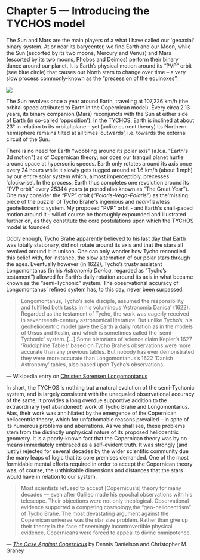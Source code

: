 Chapter 5 — Introducing the TYCHOS model
========================================

The Sun and Mars are the main players of a what I have called our 'geoaxial' binary system. At or near its barycenter, we find Earth and our Moon, while the Sun (escorted by its two moons, Mercury and Venus) and Mars (escorted by its two moons, Phobos and Deimos) perform their binary dance around our planet. It is Earth’s physical motion around its “PVP” orbit (see blue circle) that causes our North stars to change over time – a very slow process commonly-known as the “precession of the equinoxes”. 

![](https://www.tychos.info/book_imagery/018_GeoaxialBinarySystem_NEW_01.jpg)

The Sun revolves once a year around Earth, traveling at 107,226 km/h (the orbital speed attributed to Earth in the Copernican model). Every circa 2.13 years, its binary companion (Mars) reconjuncts with the Sun at either side of Earth (in so-called 'opposition'). In the TYCHOS, Earth is inclined at about 23° in relation to its orbital plane – yet (unlike current theory) its Northern hemisphere remains tilted at all times ‘outwards’, i.e. towards the external circuit of the Sun.

There is no need for Earth “wobbling around its polar axis” (a.k.a. "Earth's 3d motion") as of Copernican theory; nor does our tranquil planet hurtle around space at hypersonic speeds. Earth only rotates around its axis once every 24 hours while it slowly gets tugged around at 1.6 km/h (about 1 mph) by our entire solar system which, almost imperceptibly, precesses 'clockwise'. In the process, Earth thus completes one revolution around its “PVP orbit” every 25344 years (a period also known as “The Great Year”). One may consider the “PVP” orbit (_“Polaris-Vega-Polaris”_) as the'missing piece of the puzzle' of Tycho Brahe's ingenious and _near_-flawless geoheliocentric system. My proposed "PVP" orbit - and Earth's snail-paced motion around it - will of course be thoroughly expounded and illustrated further on, as they constitute the core postulations upon which the TYCHOS model is founded.

Oddly enough, Tycho Brahe apparently believed to his last day that Earth was totally stationary, did not rotate around its axis and that the stars all revolved around it in unison. One can only wonder how Tycho reconciled this belief with, for instance, the slow alternation of our polar stars through the ages. Eventually however (in 1622), Tycho’s trusty assistant Longomontanus (in his _Astronomia Danica_, regarded as “Tycho’s testament”) allowed for Earth’s daily rotation around its axis in what became known as the “semi-Tychonic” system. The observational accuracy of Longomontanus’ refined system has, to this day, never been surpassed:

> Longomontanus, Tycho’s sole disciple, assumed the responsibility and fulfilled both tasks in his voluminous ‘Astronomia Danica’ (1622). Regarded as the testament of Tycho, the work was eagerly received in seventeenth-century astronomical literature. But unlike Tycho’s, his geoheliocentric model gave the Earth a daily rotation as in the models of Ursus and Roslin, and which is sometimes called the ‘semi-Tychonic’ system. \[…\] Some historians of science claim Kepler’s 1627 ‘Rudolphine Tables’ based on Tycho Brahe’s observations were more accurate than any previous tables. But nobody has ever demonstrated they were more accurate than Longomontanus’s 1622 ‘Danish Astronomy’ tables, also based upon Tycho’s observations.

— Wikipedia entry on [Christen Sørensen Longomontanus](https://en.wikipedia.org/wiki/Christen_S%C3%B8rensen_Longomontanus)

In short, the TYCHOS is nothing but a natural evolution of the semi-Tychonic system, and is largely consistent with the unequaled observational accuracy of the same; it provides a long overdue supportive addition to the extraordinary (yet abandoned!) work of Tycho Brahe and Longomontanus. Alas, their work was annihilated by the emergence of the Copernican heliocentric theory, which for unfathomable reasons prevailed – in spite of its numerous problems and aberrations. As we shall see, these problems stem from the distinctly unphysical nature of its proposed heliocentric geometry. It is a poorly-known fact that the Copernican theory was by no means immediately embraced as a self-evident truth. It was strongly (and justly) rejected for several decades by the wider scientific community due the many leaps of logic that its core premises demanded. One of the most formidable mental efforts required in order to accept the Copernican theory was, of course, the unthinkable dimensions and distances that the stars would have in relation to our system.

> Most scientists refused to accept \[Copernicus’s\] theory for many decades — even after Galileo made his epochal observations with his telescope. Their objections were not only theological. Observational evidence supported a competing cosmology,the “geo-heliocentrism” of Tycho Brahe. The most devastating argument against the Copernican universe was the star size problem. Rather than give up their theory in the face of seemingly incontrovertible physical evidence, Copernicans were forced to appeal to divine omnipotence.

_— [The Case Against Copernicus](https://physics.ucf.edu/~britt/Geophysics/Readings/R2The%20case%20against%20Copernicus.pdf)_ by Dennis Danielson and Christopher M. Graney

